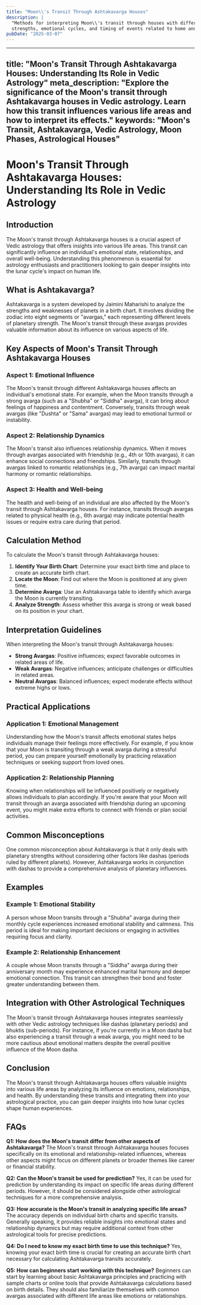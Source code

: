 ```yaml
---
title: "Moon\\'s Transit Through Ashtakavarga Houses"
description: |
  "Methods for interpreting Moon\\'s transit through houses with different bindu
  strengths, emotional cycles, and timing of events related to home and family."
pubDate: "2025-03-07"
---
```


---
title: "Moon's Transit Through Ashtakavarga Houses: Understanding Its Role in Vedic Astrology"
meta_description: "Explore the significance of the Moon's transit through Ashtakavarga houses in Vedic astrology. Learn how this transit influences various life areas and how to interpret its effects."
keywords: "Moon's Transit, Ashtakavarga, Vedic Astrology, Moon Phases, Astrological Houses"
---

# Moon's Transit Through Ashtakavarga Houses: Understanding Its Role in Vedic Astrology

## Introduction

The Moon's transit through Ashtakavarga houses is a crucial aspect of Vedic astrology that offers insights into various life areas. This transit can significantly influence an individual's emotional state, relationships, and overall well-being. Understanding this phenomenon is essential for astrology enthusiasts and practitioners looking to gain deeper insights into the lunar cycle's impact on human life.

## What is Ashtakavarga?

Ashtakavarga is a system developed by Jaimini Maharishi to analyze the strengths and weaknesses of planets in a birth chart. It involves dividing the zodiac into eight segments or "avargas," each representing different levels of planetary strength. The Moon's transit through these avargas provides valuable information about its influence on various aspects of life.

## Key Aspects of Moon's Transit Through Ashtakavarga Houses

### Aspect 1: Emotional Influence
The Moon's transit through different Ashtakavarga houses affects an individual's emotional state. For example, when the Moon transits through a strong avarga (such as a "Shubha" or "Siddha" avarga), it can bring about feelings of happiness and contentment. Conversely, transits through weak avargas (like "Dushta" or "Sama" avargas) may lead to emotional turmoil or instability.

### Aspect 2: Relationship Dynamics
The Moon's transit also influences relationship dynamics. When it moves through avargas associated with friendship (e.g., 4th or 10th avargas), it can enhance social connections and friendships. Similarly, transits through avargas linked to romantic relationships (e.g., 7th avarga) can impact marital harmony or romantic relationships.

### Aspect 3: Health and Well-being
The health and well-being of an individual are also affected by the Moon's transit through Ashtakavarga houses. For instance, transits through avargas related to physical health (e.g., 6th avarga) may indicate potential health issues or require extra care during that period.

## Calculation Method

To calculate the Moon's transit through Ashtakavarga houses:

1. **Identify Your Birth Chart**: Determine your exact birth time and place to create an accurate birth chart.
2. **Locate the Moon**: Find out where the Moon is positioned at any given time.
3. **Determine Avarga**: Use an Ashtakavarga table to identify which avarga the Moon is currently transiting.
4. **Analyze Strength**: Assess whether this avarga is strong or weak based on its position in your chart.

## Interpretation Guidelines

When interpreting the Moon's transit through Ashtakavarga houses:

- **Strong Avargas**: Positive influences; expect favorable outcomes in related areas of life.
- **Weak Avargas**: Negative influences; anticipate challenges or difficulties in related areas.
- **Neutral Avargas**: Balanced influences; expect moderate effects without extreme highs or lows.

## Practical Applications

### Application 1: Emotional Management
Understanding how the Moon's transit affects emotional states helps individuals manage their feelings more effectively. For example, if you know that your Moon is transiting through a weak avarga during a stressful period, you can prepare yourself emotionally by practicing relaxation techniques or seeking support from loved ones.

### Application 2: Relationship Planning
Knowing when relationships will be influenced positively or negatively allows individuals to plan accordingly. If you're aware that your Moon will transit through an avarga associated with friendship during an upcoming event, you might make extra efforts to connect with friends or plan social activities.

## Common Misconceptions

One common misconception about Ashtakavarga is that it only deals with planetary strengths without considering other factors like dashas (periods ruled by different planets). However, Ashtakavarga works in conjunction with dashas to provide a comprehensive analysis of planetary influences.

## Examples

### Example 1: Emotional Stability
A person whose Moon transits through a "Shubha" avarga during their monthly cycle experiences increased emotional stability and calmness. This period is ideal for making important decisions or engaging in activities requiring focus and clarity.

### Example 2: Relationship Enhancement
A couple whose Moon transits through a "Siddha" avarga during their anniversary month may experience enhanced marital harmony and deeper emotional connection. This transit can strengthen their bond and foster greater understanding between them.

## Integration with Other Astrological Techniques

The Moon's transit through Ashtakavarga houses integrates seamlessly with other Vedic astrology techniques like dashas (planetary periods) and bhuktis (sub-periods). For instance, if you're currently in a Moon dasha but also experiencing a transit through a weak avarga, you might need to be more cautious about emotional matters despite the overall positive influence of the Moon dasha.

## Conclusion

The Moon's transit through Ashtakavarga houses offers valuable insights into various life areas by analyzing its influence on emotions, relationships, and health. By understanding these transits and integrating them into your astrological practice, you can gain deeper insights into how lunar cycles shape human experiences.

## FAQs

**Q1: How does the Moon's transit differ from other aspects of Ashtakavarga?**
The Moon's transit through Ashtakavarga houses focuses specifically on its emotional and relationship-related influences, whereas other aspects might focus on different planets or broader themes like career or financial stability.

**Q2: Can the Moon's transit be used for prediction?**
Yes, it can be used for prediction by understanding its impact on specific life areas during different periods. However, it should be considered alongside other astrological techniques for a more comprehensive analysis.

**Q3: How accurate is the Moon's transit in analyzing specific life areas?**
The accuracy depends on individual birth charts and specific transits. Generally speaking, it provides reliable insights into emotional states and relationship dynamics but may require additional context from other astrological tools for precise predictions.

**Q4: Do I need to know my exact birth time to use this technique?**
Yes, knowing your exact birth time is crucial for creating an accurate birth chart necessary for calculating Ashtakavarga transits accurately.

**Q5: How can beginners start working with this technique?**
Beginners can start by learning about basic Ashtakavarga principles and practicing with sample charts or online tools that provide Ashtakavarga calculations based on birth details. They should also familiarize themselves with common avargas associated with different life areas like emotions or relationships.